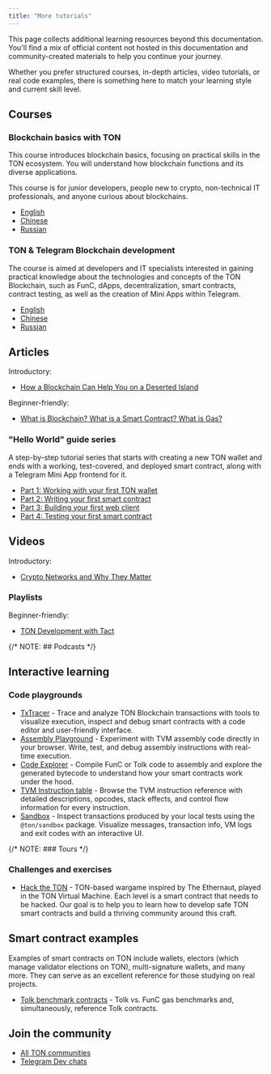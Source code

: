 ```yaml
---
title: "More tutorials"
---
```


This page collects additional learning resources beyond this documentation. You'll find a mix of official content not hosted in this documentation and community-created materials to help you continue your journey.

Whether you prefer structured courses, in-depth articles, video tutorials, or real code examples, there is something here to match your learning style and current skill level.

## Courses

### Blockchain basics with TON

This course introduces blockchain basics, focusing on practical skills in the TON ecosystem. You will understand how blockchain functions and its diverse applications.

This course is for junior developers, people new to crypto, non-technical IT professionals, and anyone curious about blockchains.

- [English](https://stepik.org/course/201294/promo)
- [Chinese](https://stepik.org/course/200976/promo)
- [Russian](https://stepik.org/course/202221/promo)

### TON & Telegram Blockchain development

The course is aimed at developers and IT specialists interested in gaining practical knowledge about the technologies and concepts of the TON Blockchain, such as FunC, dApps, decentralization, smart contracts, contract testing, as well as the creation of Mini Apps within Telegram.

- [English](https://stepik.org/course/176754/promo)
- [Chinese](https://stepik.org/course/201638/promo)
- [Russian](https://stepik.org/course/201855/promo)

## Articles

Introductory:

- [How a Blockchain Can Help You on a Deserted Island](https://talkol.medium.com/why-decentralized-consensus-blockchain-is-good-for-business-5ff263468210)

Beginner-friendly:

- [What is Blockchain? What is a Smart Contract? What is Gas?](https://blog.ton.org/what_is_blockchain)

### "Hello World" guide series

A step-by-step tutorial series that starts with creating a new TON wallet and ends with a working, test-covered, and deployed smart contract, along with a Telegram Mini App frontend for it.

- [Part 1: Working with your first TON wallet](https://helloworld.tonstudio.io/01-wallet/)
- [Part 2: Writing your first smart contract](https://helloworld.tonstudio.io/02-contract/)
- [Part 3: Building your first web client](https://helloworld.tonstudio.io/03-client/)
- [Part 4: Testing your first smart contract](https://helloworld.tonstudio.io/04-testing/)

## Videos

Introductory:

- [Crypto Networks and Why They Matter](https://www.youtube.com/watch?v=2wxtiNgXBaU)

### Playlists

Beginner-friendly:

- [TON Development with Tact](https://www.youtube.com/watch?v=Vf3Fx7qgL6k\&list=PLQ5rEj25H3U2P5qp7nsgVtNGYxEojnnez)

{/* NOTE: ## Podcasts */}

## Interactive learning

### Code playgrounds

- [TxTracer](https://txtracer.ton.org/) - Trace and analyze TON Blockchain transactions with tools to visualize execution, inspect and debug smart contracts with a code editor and user-friendly interface.
- [Assembly Playground](https://txtracer.ton.org/play/) - Experiment with TVM assembly code directly in your browser. Write, test, and debug assembly instructions with real-time execution.
- [Code Explorer](https://txtracer.ton.org/code-explorer/) - Compile FunC or Tolk code to assembly and explore the generated bytecode to understand how your smart contracts work under the hood.
- [TVM Instruction table](https://txtracer.ton.org/spec/) - Browse the TVM instruction reference with detailed descriptions, opcodes, stack effects, and control flow information for every instruction.
- [Sandbox](https://txtracer.ton.org/sandbox/) - Inspect transactions produced by your local tests using the `@ton/sandbox` package. Visualize messages, transaction info, VM logs and exit codes with an interactive UI.

{/* NOTE: ### Tours */}

### Challenges and exercises

- [Hack the TON](https://www.hacktheton.com/en) - TON-based wargame inspired by The Ethernaut, played in the TON Virtual Machine. Each level is a smart contract that needs to be hacked. Our goal is to help you to learn how to develop safe TON smart contracts and build a thriving community around this craft.

## Smart contract examples

Examples of smart contracts on TON include wallets, electors (which manage validator elections on TON), multi-signature wallets, and many more. They can serve as an excellent reference for those studying on real projects.

- [Tolk benchmark contracts](https://github.com/ton-blockchain/tolk-bench) - Tolk vs. FunC gas benchmarks and, simultaneously, reference Tolk contracts.

## Join the community

- [All TON communities](https://ton.org/en/community)
- [Telegram Dev chats](https://t.me/addlist/1r5Vcb8eljk5Yzcy)
